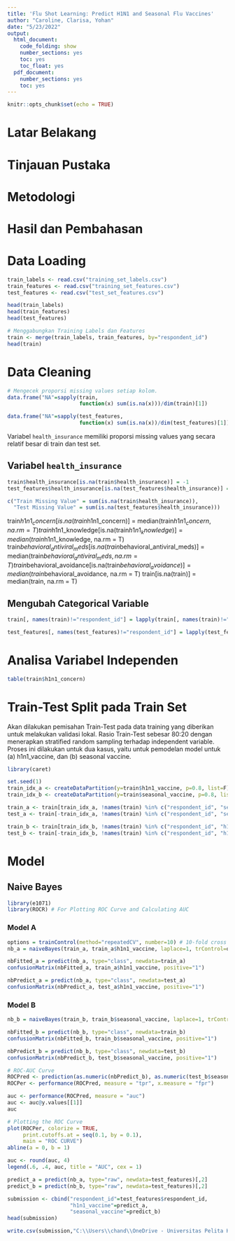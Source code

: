 ---
title: 'Flu Shot Learning: Predict H1N1 and Seasonal Flu Vaccines'
author: "Caroline, Clarisa, Yohan"
date: "5/23/2022"
output:
  html_document:
    code_folding: show
    number_sections: yes
    toc: yes
    toc_float: yes
  pdf_document:
    number_sections: yes
    toc: yes
---

```{r setup, include=FALSE}
knitr::opts_chunk$set(echo = TRUE)
```
# Latar Belakang
# Tinjauan Pustaka
# Metodologi
# Hasil dan Pembahasan

# Data Loading
```{r}
train_labels <- read.csv("training_set_labels.csv")
train_features <- read.csv("training_set_features.csv")
test_features <- read.csv("test_set_features.csv")
```

```{r}
head(train_labels)
head(train_features)
head(test_features)
```


```{r}
# Menggabungkan Training Labels dan Features
train <- merge(train_labels, train_features, by="respondent_id")
head(train)
```

# Data Cleaning
```{r}
# Mengecek proporsi missing values setiap kolom.
data.frame("NA"=sapply(train, 
                       function(x) sum(is.na(x)))/dim(train)[1])
```

```{r}
data.frame("NA"=sapply(test_features, 
                       function(x) sum(is.na(x))/dim(test_features)[1]))
```
Variabel `health_insurance` memiliki proporsi missing values yang secara relatif besar di train dan test set.

## Variabel `health_insurance`

```{r}
train$health_insurance[is.na(train$health_insurance)] = -1
test_features$health_insurance[is.na(test_features$health_insurance)] = -1

c("Train Missing Value" = sum(is.na(train$health_insurance)),
  "Test Missing Value" = sum(is.na(test_features$health_insurance)))
```

train$h1n1_concern[is.na(train$h1n1_concern)] = median(train$h1n1_concern, na.rm = T)
train$h1n1_knowledge[is.na(train$h1n1_knowledge)] = median(train$h1n1_knowledge, na.rm = T)
train$behavioral_antiviral_meds[is.na(train$behavioral_antiviral_meds)] = median(train$behavioral_antiviral_meds, na.rm = T)
train$behavioral_avoidance[is.na(train$behavioral_avoidance)] = median(train$behavioral_avoidance, na.rm = T)
train[is.na(train)] = median(train, na.rm = T)


## Mengubah Categorical Variable
```{r}
train[, names(train)!="respondent_id"] = lapply(train[, names(train)!="respondent_id"], factor)
```

```{r}
test_features[, names(test_features)!="respondent_id"] = lapply(test_features[, names(test_features)!="respondent_id"], factor)
```



# Analisa Variabel Independen
```{r}
table(train$h1n1_concern)
```

# Train-Test Split pada Train Set
Akan dilakukan pemisahan Train-Test pada data training yang diberikan untuk melakukan validasi lokal. Rasio Train-Test sebesar 80:20 dengan menerapkan stratified random sampling terhadap independent variable. Proses ini dilakukan untuk dua kasus, yaitu untuk pemodelan model untuk (a) h1n1_vaccine, dan (b) seasonal vaccine.

```{r}
library(caret)
```

```{r}
set.seed(1)
train_idx_a <- createDataPartition(y=train$h1n1_vaccine, p=0.8, list=F)
train_idx_b <- createDataPartition(y=train$seasonal_vaccine, p=0.8, list=F)

train_a <- train[train_idx_a, !names(train) %in% c("respondent_id", "seasonal_vaccine")]
test_a <- train[-train_idx_a, !names(train) %in% c("respondent_id", "seasonal_vaccine")]

train_b <- train[train_idx_b, !names(train) %in% c("respondent_id", "h1n1_vaccine")]
test_b <- train[-train_idx_b, !names(train) %in% c("respondent_id", "h1n1_vaccine")]
```

# Model

## Naive Bayes
```{r}
library(e1071)
library(ROCR) # For Plotting ROC Curve and Calculating AUC
```

### Model A
```{r}
options = trainControl(method="repeatedCV", number=10) # 10-fold cross validation utk akurasi
nb_a = naiveBayes(train_a, train_a$h1n1_vaccine, laplace=1, trControl=options, tuneLength=7)
```

```{r}
nbFitted_a = predict(nb_a, type="class", newdata=train_a)
confusionMatrix(nbFitted_a, train_a$h1n1_vaccine, positive="1")
```

```{r}
nbPredict_a = predict(nb_a, type="class", newdata=test_a)
confusionMatrix(nbPredict_a, test_a$h1n1_vaccine, positive="1")
```

### Model B
```{r}
nb_b = naiveBayes(train_b, train_b$seasonal_vaccine, laplace=1, trControl=options, tuneLength=7)
```

```{r}
nbFitted_b = predict(nb_b, type="class", newdata=train_b)
confusionMatrix(nbFitted_b, train_b$seasonal_vaccine, positive="1")
```

```{r}
nbPredict_b = predict(nb_b, type="class", newdata=test_b)
confusionMatrix(nbPredict_b, test_b$seasonal_vaccine, positive="1")
```

```{r}
# ROC-AUC Curve
ROCPred <- prediction(as.numeric(nbPredict_b), as.numeric(test_b$seasonal_vaccine))
ROCPer <- performance(ROCPred, measure = "tpr", x.measure = "fpr")

auc <- performance(ROCPred, measure = "auc")
auc <- auc@y.values[[1]]
auc
```

```{r}
# Plotting the ROC Curve
plot(ROCPer, colorize = TRUE, 
     print.cutoffs.at = seq(0.1, by = 0.1), 
     main = "ROC CURVE")
abline(a = 0, b = 1)

auc <- round(auc, 4)
legend(.6, .4, auc, title = "AUC", cex = 1)
```


```{r}
predict_a = predict(nb_a, type="raw", newdata=test_features)[,2]
predict_b = predict(nb_b, type="raw", newdata=test_features)[,2]
```

```{r}
submission <- cbind("respondent_id"=test_features$respondent_id,
                    "h1n1_vaccine"=predict_a,
                    "seasonal_vaccine"=predict_b)
head(submission)
```

```{r}
write.csv(submission,"C:\\Users\\chand\\OneDrive - Universitas Pelita Harapan\\Kuliah\\Semester 9\\Capstone\\Project 1 - Flu Shot Learning\\submission.csv", row.names = FALSE)
```
